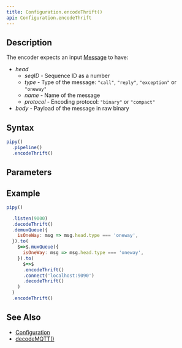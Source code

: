```yaml
---
title: Configuration.encodeThrift()
api: Configuration.encodeThrift
---
```


## Description

<Summary/>

<FilterDiagram
  name="encodeThrift"
  input="Message"
  output="Data"
/>

The encoder expects an input [Message](/reference/api/Message) to have:

* _head_
  - _seqID_ - Sequence ID as a number
  - _type_ - Type of the message: `"call"`, `"reply"`, `"exception"` or `"oneway"`
  - _name_ - Name of the message
  - _protocol_ - Encoding protocol: `"binary"` or `"compact"`
* _body_ - Payload of the message in raw binary

## Syntax

``` js
pipy()
  .pipeline()
  .encodeThrift()
```

## Parameters

<Parameters/>

## Example

``` js
pipy()

  .listen(9000)
  .decodeThrift()
  .demuxQueue({
    isOneWay: msg => msg.head.type === 'oneway',
  }).to(
    $=>$.muxQueue({
      isOneWay: msg => msg.head.type === 'oneway',
    }).to(
      $=>$
      .encodeThrift()
      .connect('localhost:9090')
      .decodeThrift()
    )
  )
  .encodeThrift()
```

## See Also

* [Configuration](/reference/api/Configuration)
* [decodeMQTT()](/reference/api/Configuration/decodeThrift)
